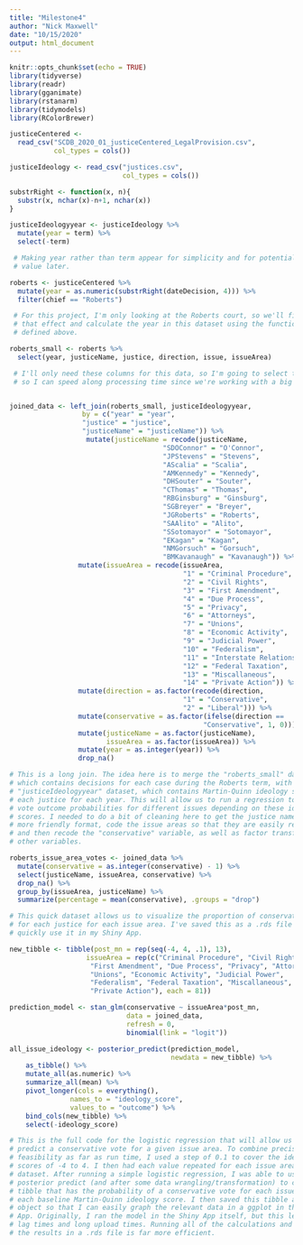 ```yaml
---
title: "Milestone4"
author: "Nick Maxwell"
date: "10/15/2020"
output: html_document
---
```


```r
knitr::opts_chunk$set(echo = TRUE)
library(tidyverse)
library(readr)
library(gganimate)
library(rstanarm)
library(tidymodels)
library(RColorBrewer)

```

```r
justiceCentered <- 
  read_csv("SCDB_2020_01_justiceCentered_LegalProvision.csv",
           col_types = cols())

justiceIdeology <- read_csv("justices.csv",
                            col_types = cols())

```

```r
substrRight <- function(x, n){
  substr(x, nchar(x)-n+1, nchar(x))
}

justiceIdeologyyear <- justiceIdeology %>% 
  mutate(year = term) %>% 
  select(-term)

 # Making year rather than term appear for simplicity and for potential binding
 # value later.

roberts <- justiceCentered %>% 
  mutate(year = as.numeric(substrRight(dateDecision, 4))) %>% 
  filter(chief == "Roberts")

 # For this project, I'm only looking at the Roberts court, so we'll filter to
 # that effect and calculate the year in this dataset using the function I
 # defined above.

roberts_small <- roberts %>% 
  select(year, justiceName, justice, direction, issue, issueArea)

 # I'll only need these columns for this data, so I'm going to select them here
 # so I can speed along processing time since we're working with a big dataset.


joined_data <- left_join(roberts_small, justiceIdeologyyear, 
                  by = c("year" = "year", 
                  "justice" = "justice",
                  "justiceName" = "justiceName")) %>% 
                   mutate(justiceName = recode(justiceName, 
                                      "SDOConnor" = "O'Connor",
                                      "JPStevens" = "Stevens",
                                      "AScalia" = "Scalia",
                                      "AMKennedy" = "Kennedy",
                                      "DHSouter" = "Souter",
                                      "CThomas" = "Thomas",
                                      "RBGinsburg" = "Ginsburg",
                                      "SGBreyer" = "Breyer",
                                      "JGRoberts" = "Roberts",
                                      "SAAlito" = "Alito",
                                      "SSotomayor" = "Sotomayor",
                                      "EKagan" = "Kagan",
                                      "NMGorsuch" = "Gorsuch",
                                      "BMKavanaugh" = "Kavanaugh")) %>% 
                 mutate(issueArea = recode(issueArea,
                                           "1" = "Criminal Procedure",
                                           "2" = "Civil Rights",
                                           "3" = "First Amendment",
                                           "4" = "Due Process",
                                           "5" = "Privacy",
                                           "6" = "Attorneys",
                                           "7" = "Unions",
                                           "8" = "Economic Activity",
                                           "9" = "Judicial Power",
                                           "10" = "Federalism",
                                           "11" = "Interstate Relations",
                                           "12" = "Federal Taxation",
                                           "13" = "Miscallaneous",
                                           "14" = "Private Action")) %>% 
                 mutate(direction = as.factor(recode(direction,
                                           "1" = "Conservative",
                                           "2" = "Liberal"))) %>% 
                 mutate(conservative = as.factor(ifelse(direction == 
                                                "Conservative", 1, 0))) %>% 
                 mutate(justiceName = as.factor(justiceName),
                        issueArea = as.factor(issueArea)) %>%
                 mutate(year = as.integer(year)) %>%
                 drop_na()

# This is a long join. The idea here is to merge the "roberts_small" dataset,
# which contains decisions for each case during the Roberts term, with the
# "justiceIdeologyyear" dataset, which contains Martin-Quinn ideology scores for
# each justice for each year. This will allow us to run a regression to predict
# vote outcome probabilities for different issues depending on these ideology
# scores. I needed to do a bit of cleaning here to get the justice names in a
# more friendly format, code the issue areas so that they are easily readable,
# and then recode the "conservative" variable, as well as factor transform a few
# other variables.

roberts_issue_area_votes <- joined_data %>% 
  mutate(conservative = as.integer(conservative) - 1) %>% 
  select(justiceName, issueArea, conservative) %>% 
  drop_na() %>% 
  group_by(issueArea, justiceName) %>% 
  summarize(percentage = mean(conservative), .groups = "drop") 

# This quick dataset allows us to visualize the proportion of conservative votes
# for each justice for each issue area. I've saved this as a .rds file so I can
# quickly use it in my Shiny App.

```

```r
new_tibble <- tibble(post_mn = rep(seq(-4, 4, .1), 13),
                   issueArea = rep(c("Criminal Procedure", "Civil Rights",
                    "First Amendment", "Due Process", "Privacy", "Attorneys",
                    "Unions", "Economic Activity", "Judicial Power", 
                    "Federalism", "Federal Taxation", "Miscallaneous",
                    "Private Action"), each = 81))

prediction_model <- stan_glm(conservative ~ issueArea*post_mn,
                             data = joined_data,
                             refresh = 0,
                             binomial(link = "logit"))

all_issue_ideology <- posterior_predict(prediction_model, 
                                        newdata = new_tibble) %>%
    as_tibble() %>%
    mutate_all(as.numeric) %>% 
    summarize_all(mean) %>% 
    pivot_longer(cols = everything(),
               names_to = "ideology_score",
               values_to = "outcome") %>% 
    bind_cols(new_tibble) %>% 
    select(-ideology_score)

# This is the full code for the logistic regression that will allow us to
# predict a conservative vote for a given issue area. To combine precision with
# feasibility as far as run time, I used a step of 0.1 to cover the ideology
# scores of -4 to 4. I then had each value repeated for each issue area in the
# dataset. After running a simple logistic regression, I was able to use
# posterior predict (and after some data wrangling/transformation) to create a
# tibble that has the probability of a conservative vote for each issue area for
# each baseline Martin-Quinn ideology score. I then saved this tibble as a .rds
# object so that I can easily graph the relevant data in a ggplot in the Shiny
# App. Originally, I ran the model in the Shiny App itself, but this led to long
# lag times and long upload times. Running all of the calculations and saving
# the results in a .rds file is far more efficient.

```


